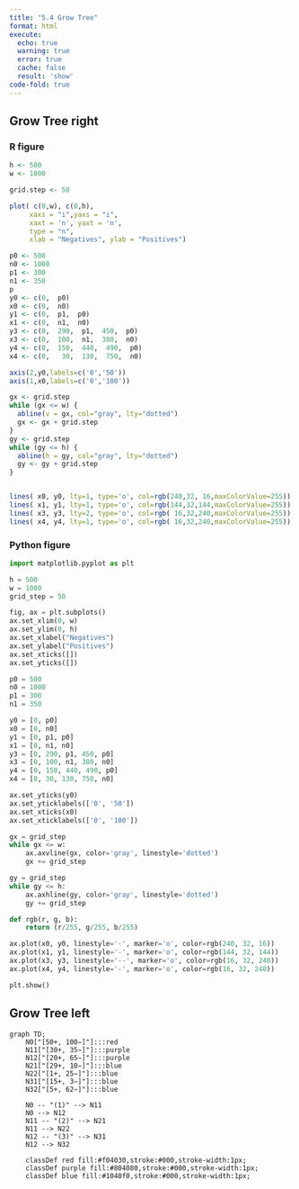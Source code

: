 ```yaml
---
title: "5.4 Grow Tree"
format: html
execute:
  echo: true
  warning: true
  error: true
  cache: false
  result: 'show'
code-fold: true
---
```


## Grow Tree right

### R figure

```r

h <- 500 
w <- 1000 

grid.step <- 50

plot( c(0,w), c(0,h),  
     xaxs = "i",yaxs = "i",
     xaxt = 'n', yaxt = 'n',
     type = "n",
     xlab = "Negatives", ylab = "Positives")

p0 <- 500
n0 <- 1000
p1 <- 300
n1 <- 350
p
y0 <- c(0,  p0)
x0 <- c(0,  n0)
y1 <- c(0,  p1,  p0)
x1 <- c(0,  n1,  n0)
y3 <- c(0,  290,  p1,  450,  p0)
x3 <- c(0,  100,  n1,  380,  n0)
y4 <- c(0,  150,  440,  490,  p0)
x4 <- c(0,   30,  130,  750,  n0)

axis(2,y0,labels=c('0','50'))
axis(1,x0,labels=c('0','100'))

gx <- grid.step
while (gx <= w) {
  abline(v = gx, col="gray", lty="dotted")
  gx <- gx + grid.step
}
gy <- grid.step
while (gy <= h) {
  abline(h = gy, col="gray", lty="dotted")
  gy <- gy + grid.step
}


lines( x0, y0, lty=1, type='o', col=rgb(240,32, 16,maxColorValue=255))
lines( x1, y1, lty=1, type='o', col=rgb(144,32,144,maxColorValue=255))
lines( x3, y3, lty=2, type='o', col=rgb( 16,32,240,maxColorValue=255))
lines( x4, y4, lty=1, type='o', col=rgb( 16,32,240,maxColorValue=255))

```

### Python figure

```python

import matplotlib.pyplot as plt

h = 500
w = 1000
grid_step = 50

fig, ax = plt.subplots()
ax.set_xlim(0, w)
ax.set_ylim(0, h)
ax.set_xlabel("Negatives")
ax.set_ylabel("Positives")
ax.set_xticks([])
ax.set_yticks([])

p0 = 500
n0 = 1000
p1 = 300
n1 = 350

y0 = [0, p0]
x0 = [0, n0]
y1 = [0, p1, p0]
x1 = [0, n1, n0]
y3 = [0, 290, p1, 450, p0]
x3 = [0, 100, n1, 380, n0]
y4 = [0, 150, 440, 490, p0]
x4 = [0, 30, 130, 750, n0]

ax.set_yticks(y0)
ax.set_yticklabels(['0', '50'])
ax.set_xticks(x0)
ax.set_xticklabels(['0', '100'])

gx = grid_step
while gx <= w:
    ax.axvline(gx, color='gray', linestyle='dotted')
    gx += grid_step

gy = grid_step
while gy <= h:
    ax.axhline(gy, color='gray', linestyle='dotted')
    gy += grid_step

def rgb(r, g, b):
    return (r/255, g/255, b/255)

ax.plot(x0, y0, linestyle='-', marker='o', color=rgb(240, 32, 16))
ax.plot(x1, y1, linestyle='-', marker='o', color=rgb(144, 32, 144))
ax.plot(x3, y3, linestyle='--', marker='o', color=rgb(16, 32, 240))
ax.plot(x4, y4, linestyle='-', marker='o', color=rgb(16, 32, 240))

plt.show()


```

## Grow Tree left

```mermaid

graph TD;
    N0["[50+, 100−]"]:::red
    N11["[30+, 35−]"]:::purple
    N12["[20+, 65−]"]:::purple
    N21["[29+, 10−]"]:::blue
    N22["[1+, 25−]"]:::blue
    N31["[15+, 3−]"]:::blue
    N32["[5+, 62−]"]:::blue

    N0 -- "(1)" --> N11
    N0 --> N12
    N11 -- "(2)" --> N21
    N11 --> N22
    N12 -- "(3)" --> N31
    N12 --> N32

    classDef red fill:#f04030,stroke:#000,stroke-width:1px;
    classDef purple fill:#804080,stroke:#000,stroke-width:1px;
    classDef blue fill:#1040f0,stroke:#000,stroke-width:1px;



```